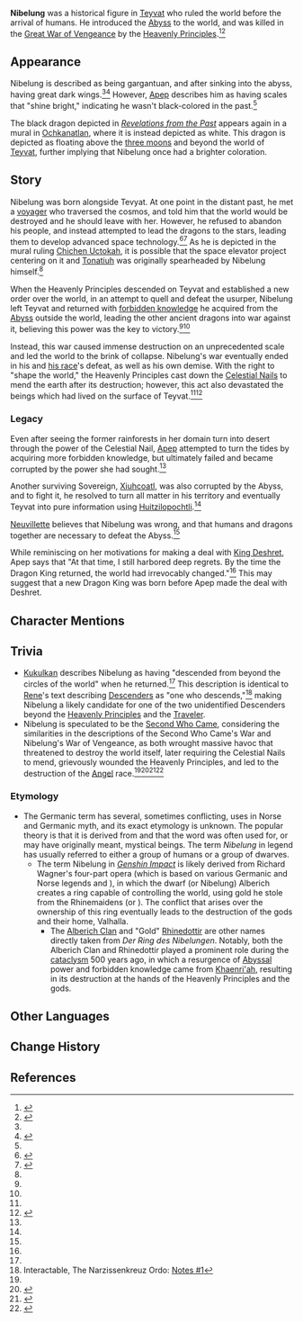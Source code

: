 {{Character Infobox
|type             = Mentioned
|image            = <gallery>
Black Dragon.png|Corrupted
Chichen Uctokah Dragon.png|Uncorrupted
</gallery>
|deceased         = Past
|region           = Teyvat
|affiliation      = Seven Sovereigns
|affiliationNote = King
|title            = Dragon King
|title2           = Dark-Winged Lord<ref name=Once>{{Ref/Quest|Once, the Sacred Seat of Judgment}}</ref>
|group            = Dragons
}}
'''Nibelung''' was a historical figure in [[Teyvat]] who ruled the world before the arrival of humans. He introduced the [[Abyss]] to the world, and was killed in the [[Great War of Vengeance]] by the [[Heavenly Principles]].<ref name="Shape Self">{{Ref/Quest|What Shape Does the Self Hold}}</ref><ref name=Omen>{{Ref/Quest|An Omen of Annihilation and the Final Entreaty}}</ref>
<!--
==Profile==
Detailed story/lore information goes here.
''(To be added.)''
-->

==Appearance==
Nibelung is described as being gargantuan, and after sinking into the abyss, having great dark wings.<ref name=Once /><ref name=Revelations>{{Ref/Quest|Revelations from the Past|quote=You witness with your own eyes the gargantuan wings from beyond the world, the once glorious and grand figure now pitiable, having completely sunk into the terrifying shadow.}}</ref> However, [[Apep]] describes him as having scales that "shine bright," indicating he wasn't black-colored in the past.<ref name="Shape Self" />

The black dragon depicted in ''[[Revelations from the Past]]'' appears again in a mural in [[Ochkanatlan]], where it is instead depicted as white. This dragon is depicted as floating above the [[Aria, Sonnet and Canon|three moons]] and beyond the world of [[Teyvat]], further implying that Nibelung once had a brighter coloration.

==Story==
Nibelung was born alongside Tevyat. At one point in the distant past, he met a [[voyager]] who traversed the cosmos, and told him that the world would be destroyed and he should leave with her. However, he refused to abandon his people, and instead attempted to lead the dragons to the stars, leading them to develop advanced space technology.<ref>{{Ref/Arti|page=Deep Gallery's Distant Pact}}</ref><ref>{{Ref/Domain|Ancient Watchtower}}</ref> As he is depicted in the mural ruling [[Chichen Uctokah]], it is possible that the space elevator project centering on it and [[Tonatiuh]] was originally spearheaded by Nibelung himself.<ref name=Omen />

When the Heavenly Principles descended on Teyvat and established a new order over the world, in an attempt to quell and defeat the usurper, Nibelung left Teyvat and returned with [[forbidden knowledge]] he acquired from the [[Abyss]] outside the world, leading the other ancient dragons into war against it, believing this power was the key to victory.<ref name="Shape Self" /><ref name= Omen />

Instead, this war caused immense destruction on an unprecedented scale and led the world to the brink of collapse. Nibelung's war eventually ended in his and [[Dragon|his race]]'s defeat, as well as his own demise. With the right to "shape the world," the Heavenly Principles cast down the [[Celestial Nail]]s to mend the earth after its destruction; however, this act also devastated the beings which had lived on the surface of Teyvat.<ref name=Omen /><ref name=Neuvision>{{Ref/CS|Neuvillette|Vision}}</ref>

===Legacy===
Even after seeing the former rainforests in her domain turn into desert through the power of the Celestial Nail, [[Apep]] attempted to turn the tides by acquiring more forbidden knowledge, but ultimately failed and became corrupted by the power she had sought.<ref name="Shape Self" /> 

Another surviving Sovereign, [[Xiuhcoatl]], was also corrupted by the Abyss, and to fight it, he resolved to turn all matter in his territory and eventually Teyvat into pure information using [[Huitzilopochtli]].<ref name=Omen />

[[Neuvillette]] believes that Nibelung was wrong, and that humans and dragons together are necessary to defeat the Abyss.<ref name=Neuvision />

While reminiscing on her motivations for making a deal with [[King Deshret]], Apep says that "At that time, I still harbored deep regrets. By the time the Dragon King returned, the world had irrevocably changed."<ref name="Shape Self" /> This may suggest that a new Dragon King was born before Apep made the deal with Deshret.

==Character Mentions==
{{Character Mentions}}

==Trivia==
* [[Kukulkan]] describes Nibelung as having "descended from beyond the circles of the world" when he returned.<ref name=Omen /> This description is identical to [[Rene]]'s text describing [[Descenders]] as "one who descends,"<ref name="Rene Notes1">Interactable, The Narzissenkreuz Ordo: [[The Narzissenkreuz Ordo#Notes #1|Notes #1]]</ref> making Nibelung a likely candidate for one of the two unidentified Descenders beyond the [[Heavenly Principles]] and the [[Traveler]].
* Nibelung is speculated to be the [[Second Who Came]], considering the similarities in the descriptions of the Second Who Came's War and Nibelung's War of Vengeance, as both wrought massive havoc that threatened to destroy the world itself, later requiring the Celestial Nails to mend, grievously wounded the Heavenly Principles, and led to the destruction of the [[Seelie|Angel]] race.<ref name="Shape Self" /><ref>{{Ref/CS|Neuvillette|Vision}}</ref><ref>{{Ref/Book|The Byakuyakoku Collection|2}}</ref><ref>{{Ref/Quest|Beneath the Secret Source}}</ref>

===Etymology===
* The Germanic term {{w|Nibelung}} has several, sometimes conflicting, uses in Norse and Germanic myth, and its exact etymology is unknown. The popular theory is that it is derived from {{De|''{{wt|nibel}}''|tl=mist, cloud}} and that the word was often used for, or may have originally meant, mystical beings. The term ''Nibelung'' in legend has usually referred to either a group of humans or a group of dwarves.
** The term Nibelung in ''[[Genshin Impact]]'' is likely derived from Richard Wagner's four-part opera {{De|''{{w|Der Ring des Nibelungen}}''|tl=The Ring of the Nibelung}} (which is based on various Germanic and Norse legends and {{W|Nibelungenlied|sagas}}), in which the dwarf (or Nibelung) Alberich creates a ring capable of controlling the world, using gold he stole from the Rhinemaidens (or {{De|Rheintöchter|Rhine-daughters}}). The conflict that arises over the ownership of this ring eventually leads to the destruction of the gods and their home, Valhalla.
*** The [[Alberich Clan]] and "Gold" [[Rhinedottir]] are other names directly taken from ''Der Ring des Nibelungen''. Notably, both the Alberich Clan and Rhinedottir played a prominent role during the [[cataclysm]] 500 years ago, in which a resurgence of [[Abyss]]al power and forbidden knowledge came from [[Khaenri'ah]], resulting in its destruction at the hands of the Heavenly Principles and the gods.
<!--
==Notes==
{{Reflist|note=1}}
-->
==Other Languages==
{{Other Languages
|default_hidden = 1
|en       = Nibelung
|zhs      = 尼伯龙根
|zhs_rm   = Níbólónggēn
|zht      = 尼伯龍根
|zht_rm   = Níbólónggēn
|ja       = ニーベルンゲン
|ja_rm    = Niiberungen
|ko       = 니벨룽겐
|es       = Nibelung
|fr       = Nibelung
|ru       = Нибелунг
|th       = Nibelung
|vi       = Nibelung
|de       = Nibelung
|id       = Nibelung
|pt       = Nibelung
|tr       = Nibelung
|it       = Nibelung
}}

==Change History==
{{Change History|introduced=3.6}}

==References==
{{Reflist}}